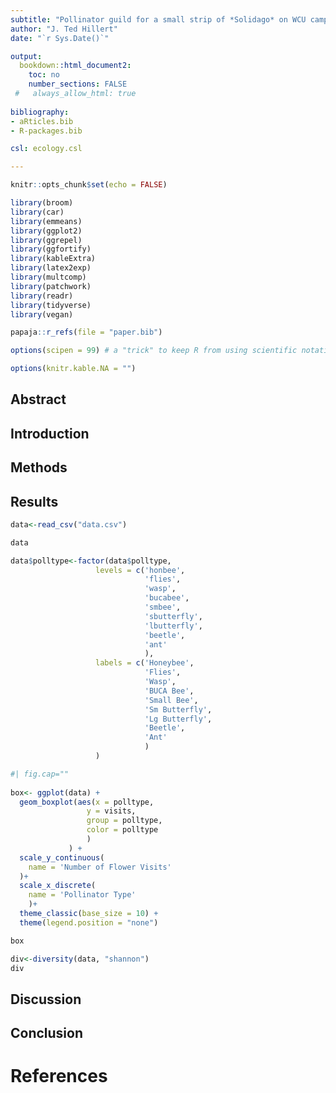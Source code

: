 ```yaml
---
subtitle: "Pollinator guild for a small strip of *Solidago* on WCU campus"
author: "J. Ted Hillert"
date: "`r Sys.Date()`"

output:
  bookdown::html_document2:
    toc: no
    number_sections: FALSE
 #   always_allow_html: true
    
bibliography:
- aRticles.bib
- R-packages.bib

csl: ecology.csl

---
```


```r


knitr::opts_chunk$set(echo = FALSE)

library(broom)
library(car)
library(emmeans)
library(ggplot2)
library(ggrepel)
library(ggfortify)
library(kableExtra)
library(latex2exp)
library(multcomp)
library(patchwork)
library(readr)
library(tidyverse)
library(vegan)

papaja::r_refs(file = "paper.bib")

options(scipen = 99) # a "trick" to keep R from using scientific notation.

options(knitr.kable.NA = "")


```


## Abstract


## Introduction


## Methods


## Results

```r
data<-read_csv("data.csv")

data

data$polltype<-factor(data$polltype, 
                   levels = c('honbee', 
                              'flies',
                              'wasp',
                              'bucabee',
                              'smbee',
                              'sbutterfly',
                              'lbutterfly',
                              'beetle',
                              'ant'
                              ),
                   labels = c('Honeybee',
                              'Flies',
                              'Wasp',
                              'BUCA Bee',
                              'Small Bee',
                              'Sm Butterfly',
                              'Lg Butterfly',
                              'Beetle',
                              'Ant'
                              )
                   )

```

```r
#| fig.cap=""
                   
box<- ggplot(data) +
  geom_boxplot(aes(x = polltype, 
                 y = visits, 
                 group = polltype, 
                 color = polltype
                 )
             ) +
  scale_y_continuous(
    name = 'Number of Flower Visits'
  )+
  scale_x_discrete(
    name = 'Pollinator Type'
    )+
  theme_classic(base_size = 10) +
  theme(legend.position = "none")

box

```
```r

div<-diversity(data, "shannon")
div

```


## Discussion


## Conclusion


\newpage


# References






















